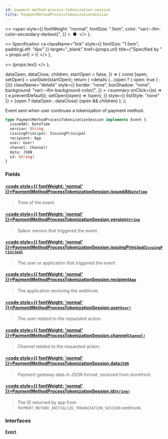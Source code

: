 ```yaml
---
id: payment-method-process-tokenization-session
title: PaymentMethodProcessTokenizationSession
---
```


  <>
    <span
      style={{
        fontWeight: "normal",
        fontSize: ".5em",
        color: "var(--ifm-color-secondary-darkest)",
      }}
    >
      &nbsp;●&nbsp;
    </span>
  </>
);

  <>
    Specification
    <a
      className="link"
      style={{ fontSize: "1.5em", paddingLeft: "4px" }}
      target="\_blank"
      href={props.url}
      title={"Specified by " + props.url}
    >
      ⎘
    </a>
  </>
);

  <>
    <span className={props.class}>{props.text}</span>
  </>
);


  dataOpen,
  dataClose,
  children,
  startOpen = false,
}) => {
  const [open, setOpen] = useState(startOpen);
  return (
    <details
      {...(open ? { open: true } : {})}
      className="details"
      style={{
        border: "none",
        boxShadow: "none",
        background: "var(--ifm-background-color)",
      }}
    >
      <summary
        onClick={(e) => {
          e.preventDefault();
          setOpen((open) => !open);
        }}
        style={{ listStyle: "none" }}
      >
        {open ? dataOpen : dataClose}
      </summary>
      {open && children}
    </details>
  );
};

Event sent when user continues a tokenization of payment method.

<Badge
  text="Added in Saleor 3.16"
  class="badge badge--secondary margin-bottom--sm"
/>

<FeaturePreview />

```graphql
type PaymentMethodProcessTokenizationSession implements Event {
  issuedAt: DateTime
  version: String
  issuingPrincipal: IssuingPrincipal
  recipient: App
  user: User!
  channel: Channel!
  data: JSON
  id: String!
}
```

### Fields

#### [<code style={{ fontWeight: 'normal' }}>PaymentMethodProcessTokenizationSession.<b>issuedAt</b></code>](#)<Bullet />[`DateTime`](../../../api-reference/miscellaneous/scalars/date-time) <Badge class="badge badge--secondary" text="scalar"/> <Badge class="badge badge--secondary" text="miscellaneous"/>

> Time of the event.

#### [<code style={{ fontWeight: 'normal' }}>PaymentMethodProcessTokenizationSession.<b>version</b></code>](#)<Bullet />[`String`](../../../api-reference/miscellaneous/scalars/string) <Badge class="badge badge--secondary" text="scalar"/> <Badge class="badge badge--secondary" text="miscellaneous"/>

> Saleor version that triggered the event.

#### [<code style={{ fontWeight: 'normal' }}>PaymentMethodProcessTokenizationSession.<b>issuingPrincipal</b></code>](#)<Bullet />[`IssuingPrincipal`](../../../api-reference/miscellaneous/unions/issuing-principal) <Badge class="badge badge--secondary" text="union"/> <Badge class="badge badge--secondary" text="miscellaneous"/>

> The user or application that triggered the event.

#### [<code style={{ fontWeight: 'normal' }}>PaymentMethodProcessTokenizationSession.<b>recipient</b></code>](#)<Bullet />[`App`](../../../api-reference/apps/objects/app) <Badge class="badge badge--secondary" text="object"/> <Badge class="badge badge--secondary" text="apps"/>

> The application receiving the webhook.

#### [<code style={{ fontWeight: 'normal' }}>PaymentMethodProcessTokenizationSession.<b>user</b></code>](#)<Bullet />[`User!`](../../../api-reference/users/objects/user) <Badge class="badge badge--secondary" text="non-null"/> <Badge class="badge badge--secondary" text="object"/> <Badge class="badge badge--secondary" text="users"/>

> The user related to the requested action.

#### [<code style={{ fontWeight: 'normal' }}>PaymentMethodProcessTokenizationSession.<b>channel</b></code>](#)<Bullet />[`Channel!`](../../../api-reference/channels/objects/channel) <Badge class="badge badge--secondary" text="non-null"/> <Badge class="badge badge--secondary" text="object"/> <Badge class="badge badge--secondary" text="channels"/>

> Channel related to the requested action.

#### [<code style={{ fontWeight: 'normal' }}>PaymentMethodProcessTokenizationSession.<b>data</b></code>](#)<Bullet />[`JSON`](../../../api-reference/miscellaneous/scalars/json) <Badge class="badge badge--secondary" text="scalar"/> <Badge class="badge badge--secondary" text="miscellaneous"/>

> Payment gateway data in JSON format, received from storefront.

#### [<code style={{ fontWeight: 'normal' }}>PaymentMethodProcessTokenizationSession.<b>id</b></code>](#)<Bullet />[`String!`](../../../api-reference/miscellaneous/scalars/string) <Badge class="badge badge--secondary" text="non-null"/> <Badge class="badge badge--secondary" text="scalar"/> <Badge class="badge badge--secondary" text="miscellaneous"/>

> The ID returned by app from `PAYMENT_METHOD_INITIALIZE_TOKENIZATION_SESSION` webhook.

### Interfaces

#### [`Event`](../../../api-reference/miscellaneous/interfaces/event) <Badge class="badge badge--secondary" text="interface"/> <Badge class="badge badge--secondary" text="miscellaneous"/>

>


